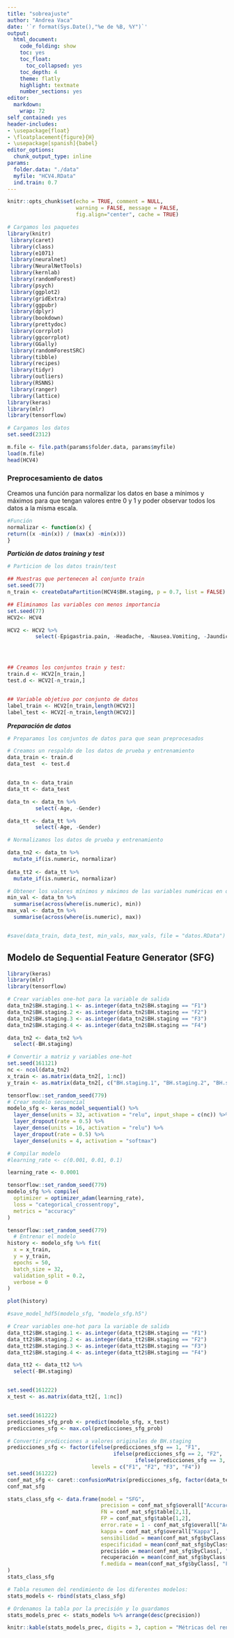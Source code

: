 ```yaml
---
title: "sobreajuste"
author: "Andrea Vaca"
date: '`r format(Sys.Date(),"%e de %B, %Y")`'
output:
  html_document:
    code_folding: show
    toc: yes
    toc_float:
      toc_collapsed: yes
    toc_depth: 4
    theme: flatly
    highlight: textmate
    number_sections: yes
editor:
  markdown:
    wrap: 72
self_contained: yes
header-includes:
- \usepackage{float}
- \floatplacement{figure}{H}
- \usepackage[spanish]{babel}
editor_options: 
  chunk_output_type: inline
params:
  folder.data: "./data"
  myfile: "HCV4.RData"
  ind.train: 0.7
---
```


```r
knitr::opts_chunk$set(echo = TRUE, comment = NULL,
                      warning = FALSE, message = FALSE, 
                      fig.align="center", cache = TRUE)
```

```r
# Cargamos los paquetes
library(knitr)
 library(caret)
 library(class)
 library(e1071)
 library(neuralnet)
 library(NeuralNetTools)
 library(kernlab)
 library(randomForest)
 library(psych)
 library(ggplot2)
 library(gridExtra)
 library(ggpubr)
 library(dplyr)
 library(bookdown)
 library(prettydoc)
 library(corrplot)
 library(ggcorrplot)
 library(GGally)
 library(randomForestSRC)
 library(tibble)
 library(recipes)
 library(tidyr)
 library(outliers)
 library(RSNNS)
 library(ranger)
 library(lattice)
library(keras)
library(mlr)
library(tensorflow)
```

\newpage

```r
# Cargamos los datos
set.seed(2312)

m.file <- file.path(params$folder.data, params$myfile)
load(m.file)
head(HCV4)
```

### Preprocesamiento de datos

Creamos una función para normalizar los datos en base a mínimos y máximos para que tengan valores entre 0 y 1 y poder observar todos los datos a la misma escala.

```r

#Función
normalizar <- function(x) {
return((x -min(x)) / (max(x) -min(x)))
}

```

***Partición de datos training y test***

```r
# Particion de los datos train/test

## Muestras que pertenecen al conjunto train
set.seed(77)
n_train <- createDataPartition(HCV4$BH.staging, p = 0.7, list = FALSE)

## Eliminamos las variables con menos importancia
set.seed(77)
HCV2<- HCV4

HCV2 <- HCV2 %>% 
         select(-Epigastria.pain, -Headache, -Nausea.Vomiting, -Jaundice, -Fatigue.Boneache, -Fever, -Diarrhea, -RNA.12, -RNA.EOT, -RNA.EF, -HGB, -BH.grading, -BMI, -ALT.after.24.w, -ALT.36, -ALT.12, -ALT.48, -ALT.24, -ALT.4, -RNA.4)




## Creamos los conjuntos train y test:
train.d <- HCV2[n_train,]
test.d <- HCV2[-n_train,]


## Variable objetivo por conjunto de datos
label_train <- HCV2[n_train,length(HCV2)]
label_test <- HCV2[-n_train,length(HCV2)]
```

***Preparación de datos***

```r
# Preparamos los conjuntos de datos para que sean preprocesados

# Creamos un respaldo de los datos de prueba y entrenamiento
data_train <- train.d
data_test  <- test.d


data_tn <- data_train
data_tt <- data_test

data_tn <- data_tn %>% 
         select(-Age, -Gender)

data_tt <- data_tt %>% 
         select(-Age, -Gender)

# Normalizamos los datos de prueba y entrenamiento

data_tn2 <- data_tn %>% 
  mutate_if(is.numeric, normalizar)
  
data_tt2 <- data_tt %>% 
  mutate_if(is.numeric, normalizar)

# Obtener los valores mínimos y máximos de las variables numéricas en data_train
min_val <- data_tn %>%
  summarise(across(where(is.numeric), min))
max_val <- data_tn %>%
  summarise(across(where(is.numeric), max))


#save(data_train, data_test, min_vals, max_vals, file = "datos.RData")

```



## Modelo de Sequential Feature Generator (SFG)

```r
library(keras)
library(mlr)
library(tensorflow)

# Crear variables one-hot para la variable de salida
data_tn2$BH.staging.1 <- as.integer(data_tn2$BH.staging == "F1")
data_tn2$BH.staging.2 <- as.integer(data_tn2$BH.staging == "F2")
data_tn2$BH.staging.3 <- as.integer(data_tn2$BH.staging == "F3")
data_tn2$BH.staging.4 <- as.integer(data_tn2$BH.staging == "F4")

data_tn2 <- data_tn2 %>% 
  select(-BH.staging)

# Convertir a matriz y variables one-hot
set.seed(161121)
nc <- ncol(data_tn2)
x_train <- as.matrix(data_tn2[, 1:nc])
y_train <- as.matrix(data_tn2[, c("BH.staging.1", "BH.staging.2", "BH.staging.3", "BH.staging.4")])

tensorflow::set_random_seed(779)
# Crear modelo secuencial
modelo_sfg <- keras_model_sequential() %>%
  layer_dense(units = 32, activation = "relu", input_shape = c(nc)) %>%
  layer_dropout(rate = 0.5) %>%
  layer_dense(units = 16, activation = "relu") %>%
  layer_dropout(rate = 0.5) %>%
  layer_dense(units = 4, activation = "softmax")

# Compilar modelo
#learning_rate <- c(0.001, 0.01, 0.1)

learning_rate <- 0.0001

tensorflow::set_random_seed(779)
modelo_sfg %>% compile(
  optimizer = optimizer_adam(learning_rate),
  loss = "categorical_crossentropy",
  metrics = "accuracy"
)

tensorflow::set_random_seed(779)
  # Entrenar el modelo
history <- modelo_sfg %>% fit(
  x = x_train,
  y = y_train,
  epochs = 50,
  batch_size = 32,
  validation_split = 0.2,
  verbose = 0
)

plot(history)

#save_model_hdf5(modelo_sfg, "modelo_sfg.h5")
```

```r

# Crear variables one-hot para la variable de salida
data_tt2$BH.staging.1 <- as.integer(data_tt2$BH.staging == "F1")
data_tt2$BH.staging.2 <- as.integer(data_tt2$BH.staging == "F2")
data_tt2$BH.staging.3 <- as.integer(data_tt2$BH.staging == "F3")
data_tt2$BH.staging.4 <- as.integer(data_tt2$BH.staging == "F4")

data_tt2 <- data_tt2 %>% 
  select(-BH.staging)


set.seed(161222)
x_test <- as.matrix(data_tt2[, 1:nc])


set.seed(161222)
predicciones_sfg_prob <- predict(modelo_sfg, x_test)
predicciones_sfg <- max.col(predicciones_sfg_prob)

# Convertir predicciones a valores originales de BH.staging
predicciones_sfg <- factor(ifelse(predicciones_sfg == 1, "F1",
                                  ifelse(predicciones_sfg == 2, "F2",
                                         ifelse(predicciones_sfg == 3, "F3", "F4"))),
                           levels = c("F1", "F2", "F3", "F4"))
set.seed(161222)
conf_mat_sfg <- caret::confusionMatrix(predicciones_sfg, factor(data_test$BH.staging, levels = c("F1", "F2", "F3", "F4")))
conf_mat_sfg


```

```r
stats_class_sfg <- data.frame(model = "SFG",
                              precision = conf_mat_sfg$overall["Accuracy"],
                              FN = conf_mat_sfg$table[2,1],
                              FP = conf_mat_sfg$table[1,2],
                              error.rate = 1 - conf_mat_sfg$overall["Accuracy"],
                              kappa = conf_mat_sfg$overall["Kappa"],
                              sensibilidad = mean(conf_mat_sfg$byClass[, "Sensitivity"]),
                              especificidad = mean(conf_mat_sfg$byClass[, "Specificity"]),
                              precisión = mean(conf_mat_sfg$byClass[, "Pos Pred Value"]),
                              recuperación = mean(conf_mat_sfg$byClass[, "Recall"]),
                              f.medida = mean(conf_mat_sfg$byClass[, "F1"])
)
stats_class_sfg
```

```r
# Tabla resumen del rendimiento de los diferentes modelos:
stats_models <- rbind(stats_class_sfg)

# Ordenamos la tabla por la precisión y lo guardamos
stats_models_prec <- stats_models %>% arrange(desc(precision))

knitr::kable(stats_models_prec, digits = 3, caption = "Métricas del rendimiento de los modelos de aprendizaje automático.")


```
